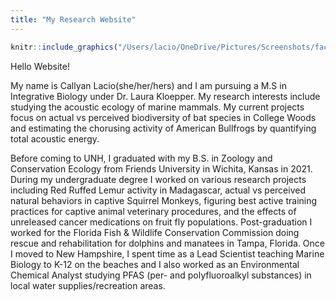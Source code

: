 ---
title: "My Research Website"
---
```{r}
knitr::include_graphics("/Users/lacio/OneDrive/Pictures/Screenshots/face.jpg")
```

Hello Website!

My name is Callyan Lacio(she/her/hers) and I am pursuing a M.S in Integrative Biology under Dr. Laura Kloepper. My research interests include studying the acoustic ecology of marine mammals. My current projects focus on actual vs perceived biodiversity of bat species in College Woods and estimating the chorusing activity of American Bullfrogs by quantifying total acoustic energy. 

Before coming to UNH, I graduated with my B.S. in Zoology and Conservation Ecology from Friends University in Wichita, Kansas in 2021. During my undergraduate degree I worked on various research projects including Red Ruffed Lemur activity in Madagascar, actual vs perceived natural behaviors in captive Squirrel Monkeys, figuring best active training practices for captive animal veterinary procedures, and the effects of unreleased cancer medications on fruit fly populations. Post-graduation I worked for the Florida Fish & Wildlife Conservation Commission doing rescue and rehabilitation for dolphins and manatees in Tampa, Florida. Once I moved to New Hampshire, I spent time as a Lead Scientist teaching Marine Biology to K-12 on the beaches and I also worked as an Environmental Chemical Analyst studying PFAS (per- and polyfluoroalkyl substances) in local water supplies/recreation areas. 